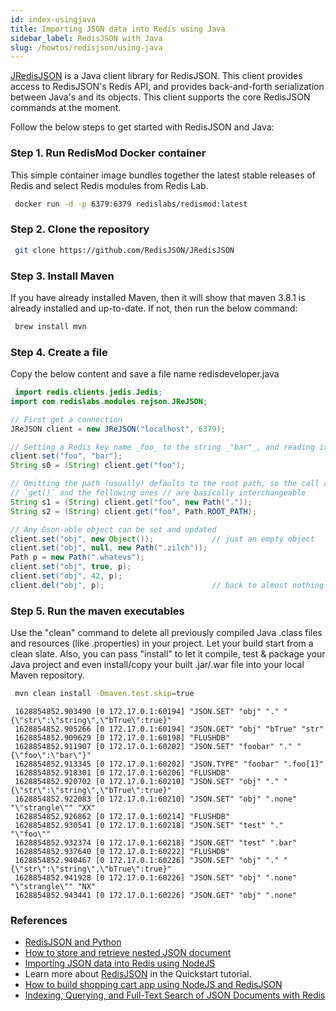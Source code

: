 ```yaml
---
id: index-usingjava
title: Importing JSON data into Redis using Java
sidebar_label: RedisJSON with Java
slug: /howtos/redisjson/using-java
---
```


[JRedisJSON](https://github.com/RedisJSON/JRedisJSON) is a Java client library for RedisJSON. This client provides access to RedisJSON's Redis API, and provides back-and-forth serialization between Java's and its objects. This client supports the core RedisJSON commands at the moment.


Follow the below steps to get started with RedisJSON and Java:

### Step 1. Run RedisMod Docker container

This simple container image bundles together the latest stable releases of Redis and select Redis modules from Redis Lab. 


```bash
 docker run -d -p 6379:6379 redislabs/redismod:latest
```

### Step 2. Clone the repository

```bash
 git clone https://github.com/RedisJSON/JRedisJSON
```

### Step 3. Install Maven

If you have already installed Maven, then it will show that maven 3.8.1 is already installed and up-to-date.
If not, then run the below command:


```bash
 brew install mvn
```


### Step 4. Create a file 

Copy the below content and save a file name redisdeveloper.java

```java
 import redis.clients.jedis.Jedis;
import com.redislabs.modules.rejson.JReJSON;

// First get a connection
JReJSON client = new JReJSON("localhost", 6379);

// Setting a Redis key name _foo_ to the string _"bar"_, and reading it back
client.set("foo", "bar");
String s0 = (String) client.get("foo");

// Omitting the path (usually) defaults to the root path, so the call above to
// `get()` and the following ones // are basically interchangeable
String s1 = (String) client.get("foo", new Path("."));
String s2 = (String) client.get("foo", Path.ROOT_PATH);

// Any Gson-able object can be set and updated
client.set("obj", new Object());             // just an empty object
client.set("obj", null, new Path(".zilch"));
Path p = new Path(".whatevs");
client.set("obj", true, p);
client.set("obj", 42, p);
client.del("obj", p);                        // back to almost nothing
```


### Step 5. Run the maven executables

Use the "clean" command to delete all previously compiled Java .class files and resources (like .properties) in your project. Let your build start from a clean slate. Also, you can pass "install" to let it compile, test & package your Java project and even install/copy your built .jar/.war file into your local Maven repository.

```bash
 mvn clean install -Dmaven.test.skip=true
```


```
 1628854852.903490 [0 172.17.0.1:60194] "JSON.SET" "obj" "." "{\"str\":\"string\",\"bTrue\":true}"
 1628854852.905266 [0 172.17.0.1:60194] "JSON.GET" "obj" "bTrue" "str"
 1628854852.909629 [0 172.17.0.1:60198] "FLUSHDB"
 1628854852.911907 [0 172.17.0.1:60202] "JSON.SET" "foobar" "." "{\"foo\":\"bar\"}"
 1628854852.913345 [0 172.17.0.1:60202] "JSON.TYPE" "foobar" ".foo[1]"
 1628854852.918301 [0 172.17.0.1:60206] "FLUSHDB"
 1628854852.920702 [0 172.17.0.1:60210] "JSON.SET" "obj" "." "{\"str\":\"string\",\"bTrue\":true}"
 1628854852.922083 [0 172.17.0.1:60210] "JSON.SET" "obj" ".none" "\"strangle\"" "XX"
 1628854852.926862 [0 172.17.0.1:60214] "FLUSHDB"
 1628854852.930541 [0 172.17.0.1:60218] "JSON.SET" "test" "." "\"foo\""
 1628854852.932374 [0 172.17.0.1:60218] "JSON.GET" "test" ".bar"
 1628854852.937640 [0 172.17.0.1:60222] "FLUSHDB"
 1628854852.940467 [0 172.17.0.1:60226] "JSON.SET" "obj" "." "{\"str\":\"string\",\"bTrue\":true}"
 1628854852.941928 [0 172.17.0.1:60226] "JSON.SET" "obj" ".none" "\"strangle\"" "NX"
 1628854852.943441 [0 172.17.0.1:60226] "JSON.GET" "obj" ".none"
```

### References

- [RedisJSON and Python](/howtos/redisjson/using-python)
- [How to store and retrieve nested JSON document](/howtos/redisjson/storing-complex-json-document)
- [Importing JSON data into Redis using NodeJS](/howtos/redisjson/using-nodejs) 
- Learn more about [RedisJSON](https://oss.redis.com/redisjson/) in the Quickstart tutorial.
- [How to build shopping cart app using NodeJS and RedisJSON](/howtos/shoppingcart)
- [Indexing, Querying, and Full-Text Search of JSON Documents with Redis](https://redislabs.com/blog/index-and-query-json-docs-with-redis/)
